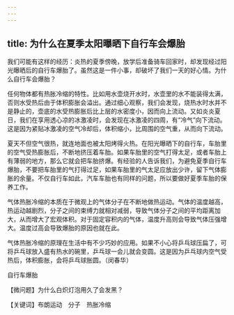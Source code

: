 ```yaml
---
---
---
```

title: 为什么在夏季太阳曝晒下自行车会爆胎
---




我们可能有这样的经历：炎热的夏季傍晚，放学后准备骑车回家时，却发现经过阳光曝晒后的自行车爆胎了。虽然这是一件小事，却破坏了我们一天的好心情。为什么自行车会爆胎？

任何物体都有热胀冷缩的特性。比如用水壶烧开水时，水壶里的水不能装得太满，否则水受热后由于体积膨胀会溢出。通过细心观察，我们会发现，烧热水时水并不是静止的，壶底的水受热膨胀后比上层的水密度小，因而向上流动。又如炎炎夏日，我们在享用透心凉的冰激凌时，会发现在冰激凌的四周，有“冷气”向下流动。这是因为紧贴冰激凌的空气冷却后，体积缩小，比周围的空气重，从而向下流动。

夏天不但空气很热，就连地面也被太阳烤得火热。在阳光曝晒下的自行车，车胎里的空气受热膨胀后，不断地挤压着车胎。如果车胎里的空气打得太足，或者车胎上有薄弱的地方，那么它就会把车胎挤爆。有经验的人告诉我们，为避免夏季自行车爆胎，不要把车胎里的气打得过足，如果车胎里的气太足应放出少许，留下气体膨胀的余量。不仅自行车如此，汽车车胎也有同样的问题，所以要做好夏季车胎的保养工作。

气体热胀冷缩的本质在于微观上的气体分子在不断地做热运动。气体的温度越高，热运动越剧烈，分子之间的束缚力就相对减弱，导致气体分子之间的平均距离加大，从而增大了宏观体积。对于固定容积内的气体，温度升高则会导致气体压强增大。温度过高会导致爆胎的原因也就在此。

气体热胀冷缩的原理在生活中有不少巧妙的应用。如果不小心将乒乓球压扁了，可将乒乓球放入盛有热水的碗里，乒乓球一会儿就会变圆。这是因为乒乓球内空气受热后，体积膨胀，会将乒乓球胀圆。（闵春华）

自行车爆胎





【微问题】为什么白炽灯泡用久了会发黑？

【关键词】布朗运动　分子　热胀冷缩